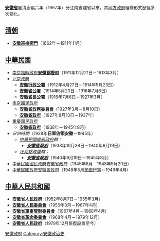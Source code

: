 {{安徽歷史}}
{{Distinguish|安徽省政府|安徽省人民政府}}

'''[[安徽省|安徽省]]'''自清康熙六年（1667年）分江南省建省以來，其[[地方政府|地方政府]]組織形式歷經多次變化。

== [[清朝|清朝]] ==
*'''[[安徽巡撫衙門|安徽巡撫衙門]]'''（1662年－1911年11月）
== [[中華民國|中華民國]] ==
*[[南京臨時政府|南京臨時政府]]'''[[安徽都督府|安徽都督府]]'''（1911年12月21日－1913年3月）
*[[北洋政府|北京政府]]
**'''[[安徽行政公署|安徽行政公署]]'''（1912年4月27日－1914年5月23日）
**'''[[安徽省公署|安徽省公署]]'''（1914年5月23日－1916年7月6日）
**'''[[安徽省長公署|安徽省長公署]]'''（1916年7月6日－1927年3月）
*[[南京國民政府|南京國民政府]]
**'''[[安徽省政務委員會|安徽省政務委員會]]'''（1927年3月－8月10日）
**'''[[安徽省政府|安徽省政府]]'''（1927年8月10日－1937年）
*[[重慶國民政府|重慶國民政府]]
**'''[[安徽省政府|安徽省政府]]'''（1938年－1945年8月）
*''日佔時期''（1938年'''日軍佔領安徽'''－1945年）
**''[[中華民國維新政府|中華民國維新政府]]轄：''
***'''''[[安徽省政府_(日佔時期)|'''安徽省政府''']]'''''（1938年10月28日－1940年9月19日）
**''[[汪兆銘政權|汪兆銘政權]]轄：''
***'''''[[安徽省政府_(日佔時期)|'''安徽省政府''']]'''''（1940年9月19日－1945年8月）
*[[國民政府|中華民國國民政府]][[安徽省政府|安徽省政府]]（1945年8月－1948年5月20日）
*[[中華民國政府|中華民國政府]][[安徽省政府|安徽省政府]]（1948年5月[[行憲|民國行憲]]－1949年4月）

== [[中華人民共和國|中華人民共和國]] ==
*'''[[安徽省人民政府|安徽省人民政府]]'''（1952年8月7日－1955年3月）
*'''[[安徽省人民委員會|安徽省人民委員會]]'''（1955年3月－1967年4月)
*'''[[安徽省軍事管制委員會|安徽省軍事管制委員會]]'''（1967年4月－1968年4月)
*'''[[安徽省革命委員會|安徽省革命委員會]]'''（1968年4月－1979年12月）
*'''[[安徽省人民政府|安徽省人民政府]]'''（1979年12月恢復設置至今）

{{Disambig|cat=組織機構消歧義}}
{{安徽行政長官}}

[[Category:安徽政府|]]
[[Category:安徽政治史|Category:安徽政治史]]
